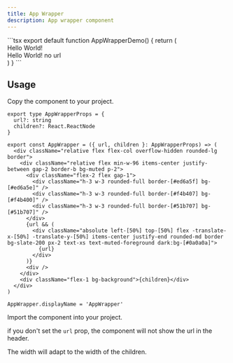 ```yaml
---
title: App Wrapper
description: App wrapper component
---
```


<ComponentPreview>
  <ComponentPreviewContent name="AppWrapper" />
  <ComponentPreviewCode>
```tsx
export default function AppWrapperDemo() {
  return (
    <div className="flex flex-col gap-4">
      <AppWrapper url="https://example.com/path">
        <div className="flex h-[200px] w-[400px] items-center justify-center">Hello World!</div>
      </AppWrapper>
      <AppWrapper>
        <div className="flex h-[200px] w-[400px] items-center justify-center">
          Hello World! no url
        </div>
      </AppWrapper>
    </div>
  )
}
```
  </ComponentPreviewCode>
</ComponentPreview>

## Usage

<Steps>

<Step>Copy the component to your project.</Step>
<CodeCollapsibleWrapper>
```tsx
export type AppWrapperProps = {
  url?: string
  children?: React.ReactNode
}

export const AppWrapper = ({ url, children }: AppWrapperProps) => (
  <div className="relative flex flex-col overflow-hidden rounded-lg border">
    <div className="relative flex min-w-96 items-center justify-between gap-2 border-b bg-muted p-2">
      <div className="flex-2 flex gap-1">
        <div className="h-3 w-3 rounded-full border-[#ed6a5f] bg-[#ed6a5e]" />
        <div className="h-3 w-3 rounded-full border-[#f4b407] bg-[#f4b400]" />
        <div className="h-3 w-3 rounded-full border-[#51b707] bg-[#51b707]" />
      </div>
      {url && (
        <div className="absolute left-[50%] top-[50%] flex -translate-x-[50%] -translate-y-[50%] items-center justify-end rounded-md border bg-slate-200 px-2 text-xs text-muted-foreground dark:bg-[#0a0a0a]">
          {url}
        </div>
      )}
      <div />
    </div>
    <div className="flex-1 bg-background">{children}</div>
  </div>
)

AppWrapper.displayName = 'AppWrapper'
```
</CodeCollapsibleWrapper>

<Step>Import the component into your project.</Step>

if you don't set the `url` prop, the component will not show the url in the header.

The width will adapt to the width of the children.

</Steps>
